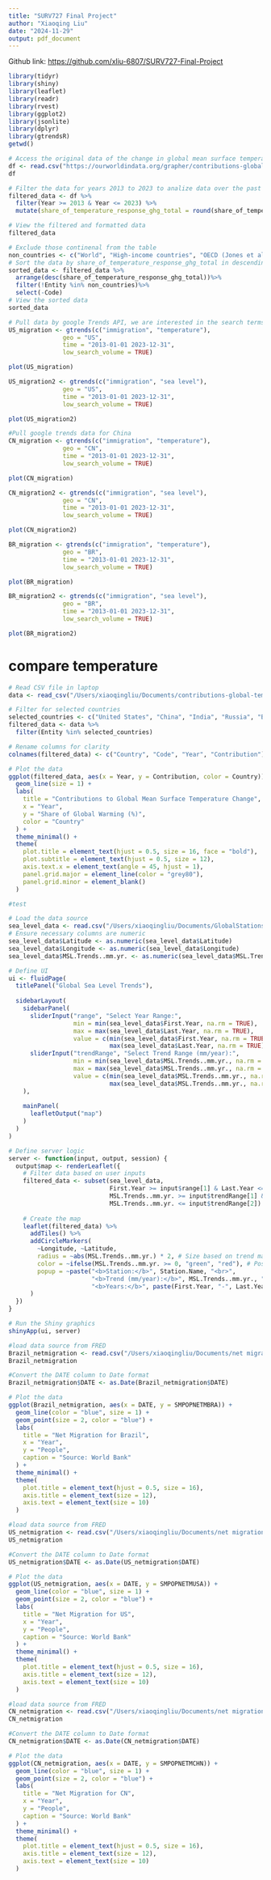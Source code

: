 ```yaml
---
title: "SURV727 Final Project"
author: "Xiaoqing Liu"
date: "2024-11-29"
output: pdf_document
---
```


Github link: <https://github.com/xliu-6807/SURV727-Final-Project>

```r
library(tidyr)
library(shiny)
library(leaflet)
library(readr)
library(rvest)
library(ggplot2)
library(jsonlite)
library(dplyr)
library(gtrendsR)
getwd()
```

```r
# Access the original data of the change in global mean surface temperature from Our World in Data website
df <- read.csv("https://ourworldindata.org/grapher/contributions-global-temp-change.csv?v=1&csvType=full&useColumnShortNames=true")
df
```

```r
# Filter the data for years 2013 to 2023 to analize data over the past decade
filtered_data <- df %>%
  filter(Year >= 2013 & Year <= 2023) %>% 
  mutate(share_of_temperature_response_ghg_total = round(share_of_temperature_response_ghg_total, 8))

# View the filtered and formatted data
filtered_data
```

```r
# Exclude those continenal from the table
non_countries <- c("World", "High-income countries", "OECD (Jones et al.)", "Asia", "Upper-middle-income countries", "Europe", "North America", "Asia (excl. China and India)", "Lower-middle-income countries", "European Union (28)", "Europe (excl. EU-27)", "Europe (excl. EU-28)", "European Union (27)", "Least developed countries (Jones et al.)","Low-income countries", "North America (excl. USA)", "South America", "Africa")
# Sort the data by share_of_temperature_response_ghg_total in descending order
sorted_data <- filtered_data %>%
  arrange(desc(share_of_temperature_response_ghg_total))%>%
  filter(!Entity %in% non_countries)%>%
  select(-Code)
# View the sorted data
sorted_data
```

```r
# Pull data by google Trends API, we are interested in the search terms for immigration, temperature and sea level in the US over the past decade.
US_migration <- gtrends(c("immigration", "temperature"),
               geo = "US", 
               time = "2013-01-01 2023-12-31", 
               low_search_volume = TRUE)

plot(US_migration)

US_migration2 <- gtrends(c("immigration", "sea level"),
               geo = "US", 
               time = "2013-01-01 2023-12-31", 
               low_search_volume = TRUE)

plot(US_migration2)
```

```r
#Pull google trends data for China
CN_migration <- gtrends(c("immigration", "temperature"),
               geo = "CN", 
               time = "2013-01-01 2023-12-31", 
               low_search_volume = TRUE)

plot(CN_migration)

CN_migration2 <- gtrends(c("immigration", "sea level"),
               geo = "CN", 
               time = "2013-01-01 2023-12-31", 
               low_search_volume = TRUE)

plot(CN_migration2)
```

```r
BR_migration <- gtrends(c("immigration", "temperature"),
               geo = "BR", 
               time = "2013-01-01 2023-12-31", 
               low_search_volume = TRUE)

plot(BR_migration)

BR_migration2 <- gtrends(c("immigration", "sea level"),
               geo = "BR", 
               time = "2013-01-01 2023-12-31", 
               low_search_volume = TRUE)

plot(BR_migration2)
```

# compare temperature

```r
# Read CSV file in laptop
data <- read_csv("/Users/xiaoqingliu/Documents/contributions-global-temp-change/contributions-global-temp-change.csv")

# Filter for selected countries
selected_countries <- c("United States", "China", "India", "Russia", "Brazil")
filtered_data <- data %>%
  filter(Entity %in% selected_countries)

# Rename columns for clarity
colnames(filtered_data) <- c("Country", "Code", "Year", "Contribution")

# Plot the data
ggplot(filtered_data, aes(x = Year, y = Contribution, color = Country)) +
  geom_line(size = 1) +
  labs(
    title = "Contributions to Global Mean Surface Temperature Change",
    x = "Year",
    y = "Share of Global Warming (%)",
    color = "Country"
  ) +
  theme_minimal() +
  theme(
    plot.title = element_text(hjust = 0.5, size = 16, face = "bold"),
    plot.subtitle = element_text(hjust = 0.5, size = 12),
    axis.text.x = element_text(angle = 45, hjust = 1),
    panel.grid.major = element_line(color = "grey80"),
    panel.grid.minor = element_blank()
  )


```

```r
#test

```



```r
# Load the data source
sea_level_data <- read.csv("/Users/xiaoqingliu/Documents/GlobalStationsLinearSeaLevelTrends.csv")
# Ensure necessary columns are numeric
sea_level_data$Latitude <- as.numeric(sea_level_data$Latitude)
sea_level_data$Longitude <- as.numeric(sea_level_data$Longitude)
sea_level_data$MSL.Trends..mm.yr. <- as.numeric(sea_level_data$MSL.Trends..mm.yr.)

# Define UI
ui <- fluidPage(
  titlePanel("Global Sea Level Trends"),
  
  sidebarLayout(
    sidebarPanel(
      sliderInput("range", "Select Year Range:", 
                  min = min(sea_level_data$First.Year, na.rm = TRUE), 
                  max = max(sea_level_data$Last.Year, na.rm = TRUE), 
                  value = c(min(sea_level_data$First.Year, na.rm = TRUE), 
                            max(sea_level_data$Last.Year, na.rm = TRUE))),
      sliderInput("trendRange", "Select Trend Range (mm/year):", 
                  min = min(sea_level_data$MSL.Trends..mm.yr., na.rm = TRUE),
                  max = max(sea_level_data$MSL.Trends..mm.yr., na.rm = TRUE),
                  value = c(min(sea_level_data$MSL.Trends..mm.yr., na.rm = TRUE),
                            max(sea_level_data$MSL.Trends..mm.yr., na.rm = TRUE)))
    ),
    
    mainPanel(
      leafletOutput("map")
    )
  )
)

# Define server logic
server <- function(input, output, session) {
  output$map <- renderLeaflet({
    # Filter data based on user inputs
    filtered_data <- subset(sea_level_data, 
                            First.Year >= input$range[1] & Last.Year <= input$range[2] & 
                            MSL.Trends..mm.yr. >= input$trendRange[1] & 
                            MSL.Trends..mm.yr. <= input$trendRange[2])
    
    # Create the map
    leaflet(filtered_data) %>%
      addTiles() %>%
      addCircleMarkers(
        ~Longitude, ~Latitude,
        radius = ~abs(MSL.Trends..mm.yr.) * 2, # Size based on trend magnitude
        color = ~ifelse(MSL.Trends..mm.yr. >= 0, "green", "red"), # Positive (green), Negative (red)
        popup = ~paste("<b>Station:</b>", Station.Name, "<br>",
                       "<b>Trend (mm/year):</b>", MSL.Trends..mm.yr., "<br>",
                       "<b>Years:</b>", paste(First.Year, "-", Last.Year))
      )
  })
}

# Run the Shiny graphics
shinyApp(ui, server)
```

```r
#load data source from FRED
Brazil_netmigration <- read.csv("/Users/xiaoqingliu/Documents/net migration/SMPOPNETMBRA.csv")
Brazil_netmigration

#Convert the DATE column to Date format
Brazil_netmigration$DATE <- as.Date(Brazil_netmigration$DATE)

# Plot the data
ggplot(Brazil_netmigration, aes(x = DATE, y = SMPOPNETMBRA)) +
  geom_line(color = "blue", size = 1) +
  geom_point(size = 2, color = "blue") +
  labs(
    title = "Net Migration for Brazil",
    x = "Year",
    y = "People",
    caption = "Source: World Bank"
  ) +
  theme_minimal() +
  theme(
    plot.title = element_text(hjust = 0.5, size = 16),
    axis.title = element_text(size = 12),
    axis.text = element_text(size = 10)
  )
```

```r
#load data source from FRED
US_netmigration <- read.csv("/Users/xiaoqingliu/Documents/net migration/SMPOPNETMUSA.csv")
US_netmigration

#Convert the DATE column to Date format
US_netmigration$DATE <- as.Date(US_netmigration$DATE)

# Plot the data
ggplot(US_netmigration, aes(x = DATE, y = SMPOPNETMUSA)) +
  geom_line(color = "blue", size = 1) +
  geom_point(size = 2, color = "blue") +
  labs(
    title = "Net Migration for US",
    x = "Year",
    y = "People",
    caption = "Source: World Bank"
  ) +
  theme_minimal() +
  theme(
    plot.title = element_text(hjust = 0.5, size = 16),
    axis.title = element_text(size = 12),
    axis.text = element_text(size = 10)
  )
```

```r
#load data source from FRED
CN_netmigration <- read.csv("/Users/xiaoqingliu/Documents/net migration/SMPOPNETMCHN.csv")
CN_netmigration

#Convert the DATE column to Date format
CN_netmigration$DATE <- as.Date(CN_netmigration$DATE)

# Plot the data
ggplot(CN_netmigration, aes(x = DATE, y = SMPOPNETMCHN)) +
  geom_line(color = "blue", size = 1) +
  geom_point(size = 2, color = "blue") +
  labs(
    title = "Net Migration for CN",
    x = "Year",
    y = "People",
    caption = "Source: World Bank"
  ) +
  theme_minimal() +
  theme(
    plot.title = element_text(hjust = 0.5, size = 16),
    axis.title = element_text(size = 12),
    axis.text = element_text(size = 10)
  )
```
